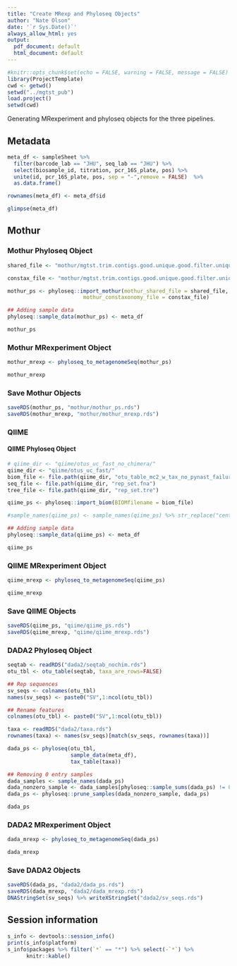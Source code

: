 ```yaml
---
title: "Create MRexp and Phyloseq Objects"
author: "Nate Olson"
date: '`r Sys.Date()`'
always_allow_html: yes
output:
  pdf_document: default
  html_document: default
---
```


```r
#knitr::opts_chunk$set(echo = FALSE, warning = FALSE, message = FALSE) 
library(ProjectTemplate)
cwd <- getwd()
setwd("../mgtst_pub")
load.project()
setwd(cwd)
```

Generating MRexperiment and phyloseq objects for the three pipelines. 

## Metadata
```r
meta_df <- sampleSheet %>% 
  filter(barcode_lab == "JHU", seq_lab == "JHU") %>% 
  select(biosample_id, titration, pcr_16S_plate, pos) %>% 
  unite(id, pcr_16S_plate, pos, sep = "-",remove = FALSE)  %>% 
  as.data.frame()

rownames(meta_df) <- meta_df$id
```

```r
glimpse(meta_df)
```

## Mothur 

### Mothur Phyloseq Object

```r
shared_file <- "mothur/mgtst.trim.contigs.good.unique.good.filter.unique.precluster.pick.opti_mcc.unique_list.shared"

constax_file <- "mothur/mgtst.trim.contigs.good.unique.good.filter.unique.precluster.pick.opti_mcc.unique_list.0.03.cons.taxonomy"

mothur_ps <- phyloseq::import_mothur(mothur_shared_file = shared_file,
                        mothur_constaxonomy_file = constax_file)

## Adding sample data
phyloseq::sample_data(mothur_ps) <- meta_df
```

```r
mothur_ps
```

### Mothur MRexperiment Object
```r
mothur_mrexp <- phyloseq_to_metagenomeSeq(mothur_ps)
```

```r
mothur_mrexp
```

### Save Mothur Objects
```r
saveRDS(mothur_ps, "mothur/mothur_ps.rds")
saveRDS(mothur_mrexp, "mothur/mothur_mrexp.rds")
```

### QIIME  

#### QIIME Phyloseq Object 
```r
# qiime_dir <- "qiime/otus_uc_fast_no_chimera/"
qiime_dir <- "qiime/otus_uc_fast/"
biom_file <- file.path(qiime_dir, "otu_table_mc2_w_tax_no_pynast_failures.biom")
seq_file <- file.path(qiime_dir, "rep_set.fna")
tree_file <- file.path(qiime_dir, "rep_set.tre")

qiime_ps <- phyloseq::import_biom(BIOMfilename = biom_file)

#sample_names(qiime_ps) <- sample_names(qiime_ps) %>% str_replace("centroid=","")

## Adding sample data
phyloseq::sample_data(qiime_ps) <- meta_df
```

```r
qiime_ps
```
<!--
Only when chimera filtering is included
__NOTE__ 
The three samples removed by the QIIME pipeline are no template controls. 

```r
meta_df %>% rownames_to_column() %>% 
  filter(!(rowname %in% sample_names(qiime_ps)))
```
--> 

### QIIME MRexperiment Object
```r
qiime_mrexp <- phyloseq_to_metagenomeSeq(qiime_ps)
```

```r
qiime_mrexp
```

### Save QIIME Objects
```r
saveRDS(qiime_ps, "qiime/qiime_ps.rds")
saveRDS(qiime_mrexp, "qiime/qiime_mrexp.rds")
```

### DADA2 Phyloseq Object 
```r
seqtab <- readRDS("dada2/seqtab_nochim.rds") 
otu_tbl <- otu_table(seqtab, taxa_are_rows=FALSE)

## Rep sequences
sv_seqs <- colnames(otu_tbl)
names(sv_seqs) <- paste0("SV",1:ncol(otu_tbl))

## Rename features
colnames(otu_tbl) <- paste0("SV",1:ncol(otu_tbl))

taxa <- readRDS("dada2/taxa.rds")
rownames(taxa) <- names(sv_seqs)[match(sv_seqs, rownames(taxa))]

dada_ps <- phyloseq(otu_tbl, 
                    sample_data(meta_df), 
                    tax_table(taxa))

## Removing 0 entry samples
dada_samples <- sample_names(dada_ps)
dada_nonzero_sample <- dada_samples[phyloseq::sample_sums(dada_ps) != 0]
dada_ps <- phyloseq::prune_samples(dada_nonzero_sample, dada_ps)
```

```r
dada_ps
```

### DADA2 MRexperiment Object
```r
dada_mrexp <- phyloseq_to_metagenomeSeq(dada_ps)
```

```r
dada_mrexp 
```

### Save DADA2 Objects
```r
saveRDS(dada_ps, "dada2/dada_ps.rds")
saveRDS(dada_mrexp, "dada2/dada_mrexp.rds") 
DNAStringSet(sv_seqs) %>% writeXStringSet("dada2/sv_seqs.rds")
```


## Session information
```r
s_info <- devtools::session_info()
print(s_info$platform)
s_info$packages %>% filter(`*` == "*") %>% select(-`*`) %>% 
      knitr::kable()
```